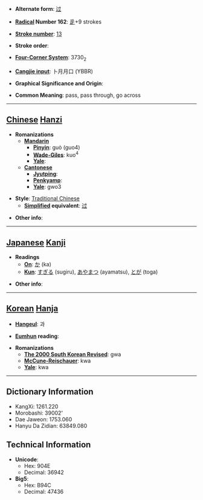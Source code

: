 * '''Alternate form''': [[过]]

* '''[[Wiktionary:Chinese radical index| Radical]] Number 162''': [[Wiktionary:Chinese radical index 辵|辵]]+9 strokes

* '''[[Wiktionary:Chinese total strokes index|Stroke number]]''': [[Wiktionary:Chinese total strokes index 13|13]]

* '''Stroke order''': 

* '''[[Wiktionary:Chinese four corner index|Four-Corner System]]''': 3730<sub>2</sub>

* '''[[Wiktionary:Chinese Cangjie index|Cangjie input]]''': 卜月月口 (YBBR)

* '''Graphical Significance and Origin''': 

* '''Common Meaning''': pass, pass through, go across

----

== [[Chinese]] [[Hanzi]] ==

* '''Romanizations'''
** '''[[Mandarin]]'''
*** '''[[Pinyin]]''': guò (guo4)
*** '''[[Wade-Giles]]''': kuo<sup>4</sup>
*** '''[[Yale]]''': 
** '''[[Cantonese]]'''
*** '''[[Jyutping]]''':
*** '''[[Penkyamp]]''': 
*** '''[[Yale]]''': gwo3

* '''Style''': [[Traditional Chinese]] 
** '''[[Simplified Chinese|Simplified]] equivalent''': [[过]]

* '''Other info''': 

----

== [[Japanese]] [[Kanji]] ==

* '''Readings'''
** '''[[On]]''': [[か]] (ka)
** '''[[Kun]]''': [[すぎる]] (sugiru), [[あやまつ]] (ayamatsu), [[とが]] (toga)

* '''Other info''':  

----

== [[Korean]] [[Hanja]] ==

* '''[[Hangeul]]''': 과

* '''[[Eumhun]] reading''': 

* '''Romanizations'''
** '''[[The 2000 South Korean Revised Romanization|The 2000 South Korean Revised]]''': gwa
** '''[[McCune-Reischauer]]''': kwa
** '''[[Yale]]''': kwa

----

== Dictionary Information ==

* KangXi: 1261.220
* Morobashi: 39002'
* Dae Jaweon: 1753.060
* Hanyu Da Zidian: 63849.080

== Technical Information ==

* '''Unicode''':
** Hex: 904E
** Decimal: 36942
* '''Big5''':
** Hex: B94C
** Decimal: 47436